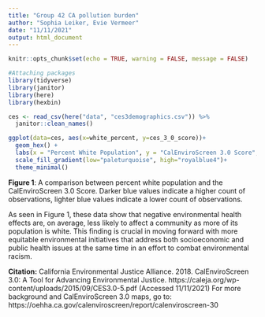 ```yaml
---
title: "Group 42 CA pollution burden"
author: "Sophia Leiker, Evie Vermeer"
date: "11/11/2021"
output: html_document
---
```


```r
knitr::opts_chunk$set(echo = TRUE, warning = FALSE, message = FALSE)

#Attaching packages
library(tidyverse)
library(janitor)
library(here)
library(hexbin)
```

```r
ces <- read_csv(here("data", "ces3demographics.csv")) %>% 
  janitor::clean_names()
```

```r
ggplot(data=ces, aes(x=white_percent, y=ces_3_0_score))+
  geom_hex() +
  labs(x = "Percent White Population", y = "CalEnviroScreen 3.0 Score", title = "Relationship Between Percent White Population and CES 3.0 Score", subtitle = "Data from CEJA Green Zones Manager Tiffany Eng")+
  scale_fill_gradient(low="paleturquoise", high="royalblue4")+
  theme_minimal()

```

**Figure 1**: A comparison between percent white population and the CalEnviroScreen 3.0 Score. Darker blue values indicate a higher count of observations, lighter blue values indicate a lower count of observations. 


As seen in Figure 1, these data show that negative environmental health effects are, on average, less likely to affect a community as more of its population is white. This finding is crucial in moving forward with more equitable environmental initiatives that address both socioeconomic and public health issues at the same time in an effort to combat environmental racism. 



**Citation:** California Environmental Justice Alliance. 2018. CalEnviroScreen 3.0: A Tool for Advancing Environmental Justice. https://caleja.org/wp-content/uploads/2015/09/CES3.0-5.pdf (Accessed 11/11/2021)
For more background and CalEnviroScreen 3.0 maps, go to: https://oehha.ca.gov/calenviroscreen/report/calenviroscreen-30
 
